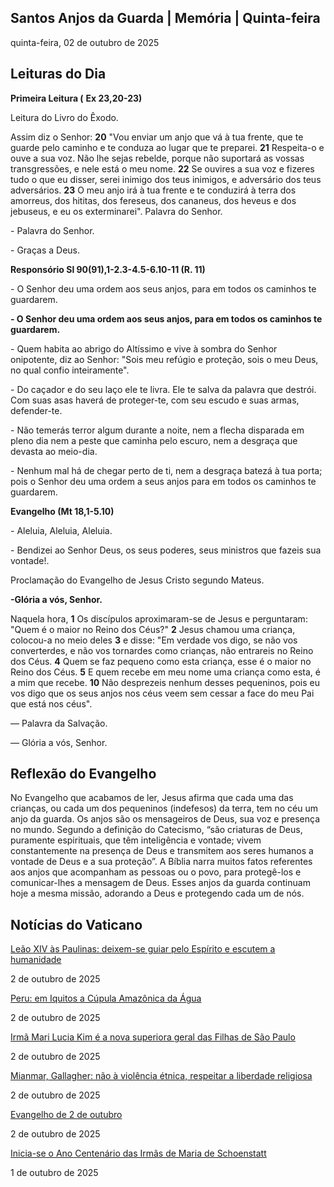 
## Santos Anjos da Guarda | Memória | Quinta-feira

quinta-feira, 02 de outubro de 2025

## Leituras do Dia

**Primeira Leitura (** **Ex 23,20-23)**

Leitura do Livro do Êxodo.

Assim diz o Senhor: **20** "Vou enviar um anjo que vá à tua frente, que te guarde pelo caminho e te conduza ao lugar que te preparei. **21** Respeita-o e ouve a sua voz. Não lhe sejas rebelde, porque não suportará as vossas transgressões, e nele está o meu nome. **22** Se ouvires a sua voz e fizeres tudo o que eu disser, serei inimigo dos teus inimigos, e adversário dos teus adversários. **23** O meu anjo irá à tua frente e te conduzirá à terra dos amorreus, dos hititas, dos fereseus, dos cananeus, dos heveus e dos jebuseus, e eu os exterminarei". Palavra do Senhor.

\- Palavra do Senhor.

\- Graças a Deus.

**Responsório Sl 90(91),1-2.3-4.5-6.10-11 (R. 11)**

\- O Senhor deu uma ordem aos seus anjos, para em todos os caminhos te guardarem.

**\- O Senhor deu uma ordem aos seus anjos, para em todos os caminhos te guardarem.**

\- Quem habita ao abrigo do Altíssimo e vive à sombra do Senhor onipotente, diz ao Senhor: "Sois meu refúgio e proteção, sois o meu Deus, no qual confio inteiramente". 

\- Do caçador e do seu laço ele te livra. Ele te salva da palavra que destrói. Com suas asas haverá de proteger-te, com seu escudo e suas armas, defender-te. 

\- Não temerás terror algum durante a noite, nem a flecha disparada em pleno dia nem a peste que caminha pelo escuro, nem a desgraça que devasta ao meio-dia.

\- Nenhum mal há de chegar perto de ti, nem a desgraça batezá à tua porta; pois o Senhor deu uma ordem a seus anjos para em todos os caminhos te guardarem.

**Evangelho (Mt 18,1-5.10)**

\- Aleluia, Aleluia, Aleluia.

\- Bendizei ao Senhor Deus, os seus poderes, seus ministros que fazeis sua vontade!.

Proclamação do Evangelho de Jesus Cristo segundo Mateus.

**\-Glória a vós, Senhor.**

Naquela hora, **1** Os discípulos aproximaram-se de Jesus e perguntaram: "Quem é o maior no Reino dos Céus?" **2** Jesus chamou uma criança, colocou-a no meio deles **3** e disse: "Em verdade vos digo, se não vos converterdes, e não vos tornardes como crianças, não entrareis no Reino dos Céus. **4** Quem se faz pequeno como esta criança, esse é o maior no Reino dos Céus. **5** E quem recebe em meu nome uma criança como esta, é a mim que recebe. **10** Não desprezeis nenhum desses pequeninos, pois eu vos digo que os seus anjos nos céus veem sem cessar a face do meu Pai que está nos céus".

 — Palavra da Salvação.

 — Glória a vós, Senhor.

## Reflexão do Evangelho

 No Evangelho que acabamos de ler, Jesus afirma que cada uma das crianças, ou cada um dos pequeninos (indefesos) da terra, tem no céu um anjo da guarda. Os anjos são os mensageiros de Deus, sua voz e presença no mundo. Segundo a definição do Catecismo, “são criaturas de Deus, puramente espirituais, que têm inteligência e vontade; vivem constantemente na presença de Deus e transmitem aos seres humanos a vontade de Deus e a sua proteção”. A Bíblia narra muitos fatos referentes aos anjos que acompanham as pessoas ou o povo, para protegê-los e comunicar-lhes a mensagem de Deus. Esses anjos da guarda continuam hoje a mesma missão, adorando a Deus e protegendo cada um de nós.

## Notícias do Vaticano

[Leão XIV às Paulinas: deixem-se guiar pelo Espírito e escutem a humanidade](https://www.vaticannews.va/pt/papa/news/2025-10/leao-xiv-audiencia-filhas-de-sao-paulo-capitulo-geral-2025.html) 

2 de outubro de 2025

[Peru: em Iquitos a Cúpula Amazônica da Água](https://www.vaticannews.va/pt/igreja/news/2025-10/peru-iquitos-cupula-amazonica-agua.html) 

2 de outubro de 2025

[Irmã Mari Lucia Kim é a nova superiora geral das Filhas de São Paulo](https://www.vaticannews.va/pt/igreja/news/2025-10/irma-mari-lucia-kim-nova-superiora-geral-filhas-sao-paulo.html) 

2 de outubro de 2025

[Mianmar, Gallagher: não à violência étnica, respeitar a liberdade religiosa](https://www.vaticannews.va/pt/vaticano/news/2025-10/gallagher-conferencia-nova-york-rohingya-minorias-mianmar.html) 

2 de outubro de 2025

[Evangelho de 2 de outubro](https://www.vaticannews.va/pt/igreja/news/2025-10/evangelho-02-outubro-2025-dom-mario-spaki.html) 

2 de outubro de 2025

[Inicia-se o Ano Centenário das Irmãs de Maria de Schoenstatt](https://www.vaticannews.va/pt/igreja/news/2025-10/inicia-ano-centenario-irmas-maria-schoenstatt.html) 

1 de outubro de 2025